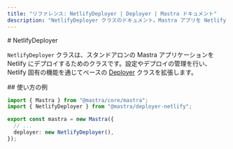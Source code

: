 ```yaml
---
title: "リファレンス: NetlifyDeployer | Deployer | Mastra ドキュメント"
description: "NetlifyDeployer クラスのドキュメント。Mastra アプリを Netlify Functions にデプロイするためのクラスです。"
---
```


<div id="netlifydeployer">
  # NetlifyDeployer
</div>

`NetlifyDeployer` クラスは、スタンドアロンの Mastra アプリケーションを Netlify にデプロイするためのクラスです。設定やデプロイの管理を行い、Netlify 固有の機能を通じてベースの [Deployer](/reference/deployer/) クラスを拡張します。

<div id="usage-example">
  ## 使い方の例
</div>

```typescript title="src/mastra/index.ts" showLineNumbers copy
import { Mastra } from "@mastra/core/mastra";
import { NetlifyDeployer } from "@mastra/deployer-netlify";

export const mastra = new Mastra({
  // ...
  deployer: new NetlifyDeployer(),
});
```
